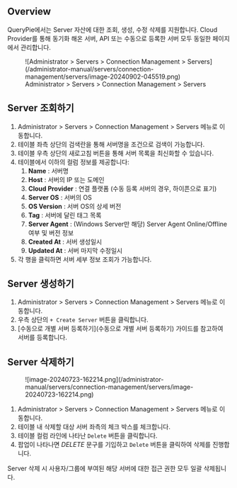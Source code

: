 
## Overview

QueryPie에서는 Server 자산에 대한 조회, 생성, 수정 삭제를 지원합니다. Cloud Provider를 통해 동기화 해온 서버, API 또는 수동으로 등록한 서버 모두 동일한 페이지에서 관리합니다.

<figure data-layout="center" data-align="center">
![Administrator &gt; Servers &gt; Connection Management &gt; Servers](/administrator-manual/servers/connection-management/servers/image-20240902-045519.png)
<figcaption>
Administrator &gt; Servers &gt; Connection Management &gt; Servers
</figcaption>
</figure>

## Server 조회하기

1. Administrator &gt; Servers &gt; Connection Management &gt; Servers 메뉴로 이동합니다.
2. 테이블 좌측 상단의 검색란을 통해 서버명을 조건으로 검색이 가능합니다.
3. 테이블 우측 상단의 새로고침 버튼을 통해 서버 목록을 최신화할 수 있습니다.
4. 테이블에서 이하의 컬럼 정보를 제공합니다:
    1.  **Name**  : 서버명
    2.  **Host**  : 서버의 IP 또는 도메인
    3.  **Cloud Provider**  : 연결 플랫폼 (수동 등록 서버의 경우, 하이픈으로 표기)
    4.  **Server OS**  : 서버의 OS
    5.  **OS Version**  : 서버 OS의 상세 버전
    6.  **Tag**  : 서버에 달린 태그 목록
    7.  **Server Agent**  : (Windows Server만 해당) Server Agent Online/Offline 여부 및 버전 정보
    8.  **Created At**  : 서버 생성일시
    9.  **Updated At** : 서버 마지막 수정일시
5. 각 행을 클릭하면 서버 세부 정보 조회가 가능합니다.


## Server 생성하기

1. Administrator &gt; Servers &gt; Connection Management &gt; Servers 메뉴로 이동합니다.
2. 우측 상단의 `+ Create Server` 버튼을 클릭합니다.
3. [수동으로 개별 서버 등록하기](수동으로 개별 서버 등록하기) 가이드를 참고하여 서버를 등록합니다.


## Server 삭제하기

<figure data-layout="center" data-align="center">
![image-20240723-162214.png](/administrator-manual/servers/connection-management/servers/image-20240723-162214.png)
</figure>

1. Administrator &gt; Servers &gt; Connection Management &gt; Servers 메뉴로 이동합니다.
2. 테이블 내 삭제할 대상 서버 좌측의 체크 박스를 체크합니다.
3. 테이블 컬럼 라인에 나타난 `Delete` 버튼을 클릭합니다.
4. 팝업이 나타나면  *DELETE*  문구를 기입하고 `Delete` 버튼을 클릭하여 삭제를 진행합니다.

<Callout type="important">
Server 삭제 시 사용자/그룹에 부여된 해당 서버에 대한 접근 권한 모두 일괄 삭제됩니다.
</Callout>
